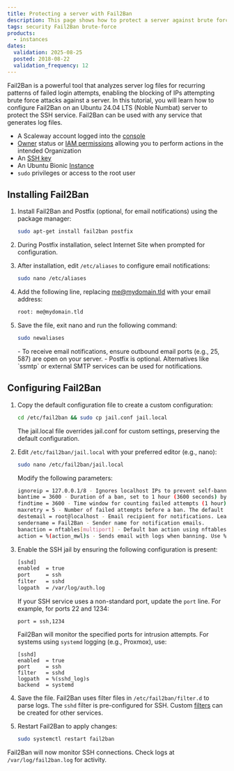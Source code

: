 ```yaml
---
title: Protecting a server with Fail2Ban
description: This page shows how to protect a server against brute force attacks with Fail2Ban
tags: security Fail2Ban brute-force
products:
  - instances
dates:
  validation: 2025-08-25
  posted: 2018-08-22
  validation_frequency: 12
---
```



Fail2Ban is a powerful tool that analyzes server log files for recurring patterns of failed login attempts, enabling the blocking of IPs attempting brute force attacks against a server.
In this tutorial, you will learn how to configure Fail2Ban on an Ubuntu 24.04 LTS (Noble Numbat) server to protect the SSH service. Fail2Ban can be used with any service that generates log files.

<Requirements />

- A Scaleway account logged into the [console](https://console.scaleway.com)
- [Owner](/iam/concepts/#owner) status or [IAM permissions](/iam/concepts/#permission) allowing you to perform actions in the intended Organization
- An [SSH key](/organizations-and-projects/how-to/create-ssh-key/)
- An Ubuntu Bionic [Instance](/instances/how-to/create-an-instance/)
- `sudo` privileges or access to the root user

## Installing Fail2Ban

1. Install Fail2Ban and Postfix (optional, for email notifications) using the package manager:
    ```bash
    sudo apt-get install fail2ban postfix
    ```
2. During Postfix installation, select Internet Site when prompted for configuration.
    <Lightbox image={image} alt="" />

3. After installation, edit `/etc/aliases` to configure email notifications:
    ```bash
    sudo nano /etc/aliases
    ```

4. Add the following line, replacing me@mydomain.tld with your email address:
    ```bash
    root: me@mydomain.tld
    ```

5. Save the file, exit nano and run the following command:
    ```bash
    sudo newaliases
    ```
    <Message type="note">
    - To receive email notifications, ensure outbound email ports (e.g., 25, 587) are open on your server.
    - Postfix is optional. Alternatives like `ssmtp` or external SMTP services can be used for notifications.
    </Message>

## Configuring Fail2Ban

1. Copy the default configuration file to create a custom configuration:
    ```bash
    cd /etc/fail2ban && sudo cp jail.conf jail.local
    ```
    The jail.local file overrides jail.conf for custom settings, preserving the default configuration.

2. Edit `/etc/fail2ban/jail.local` with your preferred editor (e.g., nano):
    ```bash
    sudo nano /etc/fail2ban/jail.local
    ```
    Modify the following parameters:
    ```bash
    ignoreip = 127.0.0.1/8 - Ignores localhost IPs to prevent self-banning. Add other trusted IPs if needed (e.g., 127.0.0.1/8 192.168.1.0/24).
    bantime = 3600 - Duration of a ban, set to 1 hour (3600 seconds) by default in newer versions. Consider increasing to 86400 (1 day) for stronger protection.
    findtime = 3600 - Time window for counting failed attempts (1 hour). Adjust to 600 (10 minutes) for stricter monitoring if preferred.
    maxretry = 5 - Number of failed attempts before a ban. The default in Ubuntu 24.04 is 5.
    destemail = root@localhost - Email recipient for notifications. Leave as is if /etc/aliases is configured.
    sendername = Fail2Ban - Sender name for notification emails.
    banaction = nftables[multiport] - Default ban action using nftables, which is preferred in Ubuntu 24.04 over iptables.
    action = %(action_mwl)s - Sends email with logs when banning. Use %(action_mw)s for email without logs, or %(action_)s for no email.
    ```

3. Enable the SSH jail by ensuring the following configuration is present:
    ```bash
    [sshd]
    enabled  = true
    port     = ssh
    filter   = sshd
    logpath  = /var/log/auth.log
    ```
    If your SSH service uses a non-standard port, update the `port` line. For example, for ports 22 and 1234:
    ```
    port = ssh,1234
    ```
    Fail2Ban will monitor the specified ports for intrusion attempts.
    <Message type="tip">
    For systems using `systemd` logging (e.g., Proxmox), use:
    ```
    [sshd]
    enabled  = true
    port     = ssh
    filter   = sshd
    logpath  = %(sshd_log)s
    backend  = systemd
    ```
    </Message>

4. Save the file.
 Fail2Ban uses filter files in `/etc/fail2ban/filter.d` to parse logs. The `sshd` filter is pre-configured for SSH. Custom [filters](https://fail2ban.readthedocs.io/en/latest/filters.html) can be created for other services.

5. Restart Fail2Ban to apply changes:
    ```bash
    sudo systemctl restart fail2ban
    ```

Fail2Ban will now monitor SSH connections. Check logs at `/var/log/fail2ban.log` for activity.
